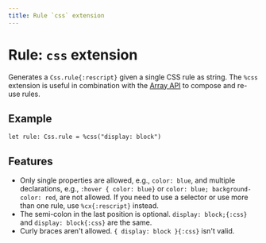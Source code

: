 ```yaml
---
title: Rule `css` extension
---
```


# Rule: `css` extension

Generates a `Css.rule{:rescript}` given a single CSS rule as string. The `%css` extension is useful in combination with the [Array API](./array) to compose and re-use rules.

## Example

```rescript
let rule: Css.rule = %css("display: block")
```

## Features

- Only single properties are allowed, e.g., `color: blue`, and multiple declarations, e.g., `:hover { color: blue}` or `color: blue; background-color: red`, are not allowed. If you need to use a selector or use more than one rule, use `%cx{:rescript}` instead.
- The semi-colon in the last position is optional. `display: block;{:css}` and `display: block{:css}` are the same.
- Curly braces aren't allowed. `{ display: block }{:css}` isn't valid.
